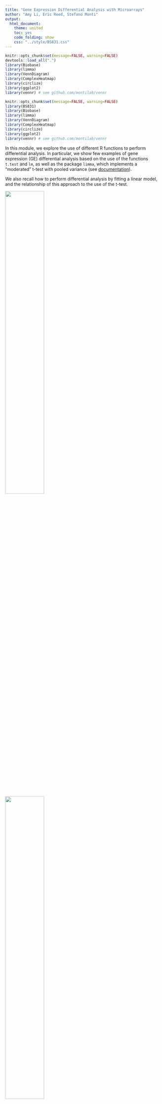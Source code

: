 ```yaml
---
title: "Gene Expression Differential Analysis with Microarrays"
author: "Amy Li, Eric Reed, Stefano Monti"
output:
  html_document:
    theme: united
    toc: yes
    code_folding: show
    css: "../style/BS831.css" 
---
```


```r
knitr::opts_chunk$set(message=FALSE, warning=FALSE)
devtools::load_all(".")
library(Biobase) 
library(limma)
library(VennDiagram)
library(ComplexHeatmap)
library(circlize)
library(ggplot2)
library(vennr) # see github.com/montilab/vennr
```

```r
knitr::opts_chunk$set(message=FALSE, warning=FALSE)
library(BS831)
library(Biobase) 
library(limma)
library(VennDiagram)
library(ComplexHeatmap)
library(circlize)
library(ggplot2)
library(vennr) # see github.com/montilab/vennr
```

In this module, we explore the use of different R functions to perform differential analysis.
In particular, we show few examples of gene expression (GE) differential analysis based on the use of the functions `t.test` and `lm`, as well as the package `limma`, which implements a "moderated" t-test with pooled variance (see <a
href="http://bioconductor.case.edu/bioconductor/2.10/bioc/vignettes/limma/inst/doc/usersguide.pdf">documentation</a>).

We also recall how to perform differential analysis by fitting a
linear model, and the relationship of this approach to the use of the t-test.

<img src="../figs/diffanal.ttest.png" width="50%" height="50%" />
<img src="../figs/diffanal.lm.png" width="50%" height="50%" />

## Differential expression analysis using `t.test`

We start by uploading a Breast Cancer dataset already restricted to only two tumor categories, _basal_ and _nonbasal_, described in [[Richardson et al., PNAS 2006](http://europepmc.org/article/MED/16473279)].

```r
## load the ExpressionSet object
data(renamedBreastDB)
cancerSet <- renamedBreastDB
head(pData(cancerSet))
table(cancerSet$diseaseState)
```

We have extracted the data of interest into the object `cancerSet`. We are now ready to use the `t.test` function. We first show its use applied to a single gene.

```r

## split the data into the two diseaseState groups
group1 <- exprs(cancerSet)[, cancerSet$diseaseState=="nonbasal"]
group2 <- exprs(cancerSet)[, cancerSet$diseaseState=="basal"]
dim(group1)                   # show the size of group1
dim(group2)                   # show the size of group2
table(cancerSet$diseaseState) # show the size concordance with the phenotype annotation

## for ease of use let's define the variable pheno (although this can be error prone)
pheno <- as.factor(cancerSet$diseaseState)

## use gene symbols to index the rows (rather than the entrez IDs)
rownames(group1) <- fData(cancerSet)$hgnc_symbol
rownames(group2) <- fData(cancerSet)$hgnc_symbol

## show few entries of group1 (the fist 5 genes in the first 5 samples)
group1[1:5,1:3]

## let us show the use of t.test on a single gene (the 1st)
T1 <- t.test(x=group1[1,],y=group2[1,],alternative="two.sided")
T1

## the default is to perform t-test w/ unequal variance. Let's try w/ equal variance
T2 <- t.test(x=group1[1,],y=group2[1,],alternative="two.sided",var.equal=TRUE)
T2
```

We then show how to apply it to all the genes in the dataset.

```r
## apply the t.test to each gene and save the output in a data.frame
## note: this is equivalent to (i.e., no more efficient than) a for loop

ttestRes <- data.frame(t(sapply(1:nrow(group1),
     function(i){
          res <- t.test(x = group1[i, ], y = group2[i,], alternative ="two.sided")
          res.list <-  c(t.score=res$statistic,t.pvalue = res$p.value)
          return(res.list)
      })))
## use the gene names to index the rows (for interpretability)
rownames(ttestRes) <- rownames(group1)
```

In the application above, we made use of the
`t.test(x,y,...)` version of the command. However, the use
of the `t.test(formula,...)` version of the command turns
out to be simpler and more elegant, as it does not require to split
the dataset into two groups.

```r
## application to a single gene but using the formula
T3 <- t.test(exprs(cancerSet)[1,] ~ pheno)
print(T3) # same results as before
T3$statistic==T1$statistic

## application to all genes (coerce output into data.frame for easier handling)
ttestRes1 <- as.data.frame(
  t(apply(exprs(cancerSet),1,
          function(y) {
            out <- t.test(y~pheno,var.equal=TRUE)
            c(t.score=out$statistic,t.pvalue=out$p.value)
            })))
## use the gene names to index the rows (for interpretability)
rownames(ttestRes1) <- fData(cancerSet)$hgnc_symbol

## let us add to the output data.frame an extra column reporting the FDR
## .. (i.e., the MHT-corrected p-value)
ttestRes1$t.fdr <- p.adjust(ttestRes1$t.pvalue, method = "BH")

## show few entries
head(ttestRes1)
```

### Heatmap visualization
We now show how to visualize the top markers for each class by means of the `Heatmap` function defined in the `ComplexHeatmap` package.

```r
## let us sort the output by t-score
ttestOrd <- order(ttestRes1[,'t.score.t'],decreasing=TRUE)

## let us visualize the top 50 and bottom 50 genes
hiIdx <- ttestOrd[1:50]
loIdx <- ttestOrd[nrow(ttestRes1):(nrow(ttestRes1)-49)]
datOut <- exprs(cancerSet)[c(hiIdx,loIdx),]
datScaled <- t(scale(t(datOut))) # row scale the matrix for better visualization

ha.t <- HeatmapAnnotation(diseaseState=cancerSet$diseaseState,
                          col=list(diseaseState=c(nonbasal="green",basal="red")))

Heatmap(datScaled,
        name="expression", 
        col=circlize::colorRamp2(c(-3, 0, 3), c("darkblue", "white", "darkred")),
        top_annotation=ha.t, 
        cluster_rows=FALSE,
        cluster_columns=TRUE,
        column_split=2,
        row_title="",
        show_column_names=FALSE,
        show_row_names=FALSE)
```

## Differential expression analysis using `lm`

We now show the use of the function `lm` (for linear model)
to perform the same analysis. As discussed in class, we can regress
the expression of a gene on the phenotype variable (in this case, a
binary variable). Below, we apply it to a single gene first, and show
that the test result is the same as for the `t.test` with equal
variance. We then apply it to all the genes in the dataset.

```r
## application to a single gene
LM1 <- lm(exprs(cancerSet)[1,] ~ pheno)
summary(LM1)

## same p-value as for T2 above
all.equal(T2$p.value,summary(LM1)$coefficients[2,"Pr(>|t|)"])

## application to all genes
ttestRes2 <- as.data.frame(t(apply(exprs(cancerSet),1,
                                   function(y) {
                                       out <- summary(lm(y~pheno))$coefficients
                                       c(t.score=out[2,"t value"],t.pvalue=out[2,"Pr(>|t|)"])
                                   })))
## use the gene names to index the rows (for interpretability)
rownames(ttestRes2) <- fData(cancerSet)$hgnc_symbol

## let us add to the output data.frame an extra column reportding the FDR
## .. (i.e., the MHT-corrected p-value)
ttestRes2$t.fdr <- p.adjust(ttestRes2$t.pvalue, method = "BH")

## the scores are the same (modulo the sign, which is arbitrary)
plot(ttestRes1$t.score.t,ttestRes2$t.score,pch=20,xlab="t.test scores",ylab="lm scores")
all.equal(-ttestRes1$t.score.t,ttestRes2$t.score)
```

## Differential expression analysis using the `limma` package

With this package, we are performing differential analysis taking the
"linear regression" approach (i.e., by regressing each gene's
expression on the phenotype variable (and possibly, on other
covariates). The main difference is in the estimation of the variance,
which is here 'pooled' across multiple genes with similar expression
profiles. This pooling is particularly useful with small sample size
datasets, where the variance estimates of individual genes can be
extremely noisy, and pooling multiple genes allows for "borrowing" of
information.

Fitting a `limma` model includes the following steps:

1. Definition of the "design matrix"

2. Definition of the "contrast." 

3. Fitting of the linear model.

4. Fitting of the contrast.

5. Bayesian "moderation" of the genes' standard errors towards a common value.

6. Extract the relevant differential analysis information (fold-change, p-value, etc.)

Depending on the design matrix definition, steps 2 and 4 might or might not be needed. In particular, if the result of interest is  captured by a single model parameter, than the definition and fitting of the contrast can be skipped.

To be more specific, a standard linear model for the differential analysis with respect to a gene can be specified in one of two ways. 

(@standard_eq)
$$Y_{gene} = \beta_0 + \beta_1 X_{pheno}$$

where $X$ takes the values $0$ and $1$, depending on whether the sample belongs to class 0 or 1. Or,

(@contrast_eq)
$$Y_{gene} = \beta_0X_{0}+ \beta_1X_1$$

where $X_0,X_1 = 1,0$ for samples in class 0, and $X_0,X_1=0,1$ for samples in class 1. 

It should be noted that in Equation (@standard_eq), the parameter $\beta_1$ captures the relevant differential expression, while in Equation (@contrast_eq), the difference $\beta_0-\beta_1$ captures the differential value of interest. Thus, in the first model specification we do not need to define a contrast, while in the second we do. 

In the following code chunk, we use the model of Equation (@standard_eq), hence we don't need to fit a contrast and we need to extract the parameter $\beta_1$ (basal) instead.

```r
## 1. Definition of the "design matrix"
design1 <- model.matrix(~factor(pheno)) 
colnames(design1)
## simplify names
colnames(design1) <- c("intercept", "basal")
print(unique(design1)) # show the 'coding' for the two classes
## 3. Fitting the model
fit1 <- lmFit(cancerSet, design1)
## 5. Bayesian "moderation"
fit1 <- eBayes(fit1)
head(fit1$coefficients)

## 6. extract the relevant differential analysis information, sorted by p-value
limmaRes1 <- topTable(fit1, coef="basal",adjust.method = "BH", n = Inf, sort.by = "P")
```

In the following code chunk, we use the model of Equation (@contrast_eq), hence we need to define and fit the contrast.
```r
## 1. Definition of the "design matrix"
design2 <- model.matrix(~0 + factor(pheno)) 
colnames(design2)
## simplify names
colnames(design2) <- c("nonbasal", "basal")
print(unique(design2)) # show the 'coding' for the two classes
## 2. Definition of the "contrast"
contrast.matrix <- makeContrasts(basal-nonbasal, levels = design2)
## 3. Fitting the model
fit2 <- lmFit(cancerSet, design2)
## 4. Fitting the contrast
fit2 <- contrasts.fit(fit2,contrast.matrix)
## 5. Bayesian "moderation"
fit2 <- eBayes(fit2)
head(fit2$coefficients)

## 6. extract the relevant differential analysis information, sorted by p-value
limmaRes2 <- topTable(fit2, adjust.method = "BH", n = Inf, sort.by = "P")
```

As you can see below, the two model specifications yield the same results.
```r
all.equal(limmaRes1$t,limmaRes2$t)
all.equal(limmaRes1$P.Value,limmaRes2$P.Value)
```

## Comparing t-test and limma results

```r
## comparing t-test results to limma results
combinedRes <- data.frame(limmaRes1, ttestRes1[match(limmaRes1$hgnc_symbol, rownames(ttestRes1)),],
                          check.names=FALSE)
ggplot(combinedRes, aes(x=t,y=t.score.t)) +
    geom_point() +
    labs(x="limma t-statistic",y="t.test t-statistic")

ggplot(combinedRes, aes(x=P.Value,y=t.pvalue)) +
    geom_point() +
    labs(x="limma p-value",y="t.test p-value")

ggplot(combinedRes, aes(x=adj.P.Val,y=t.fdr)) +
    geom_point() +
    labs(x="limma FDR",y="t.test FDR")
```

As noted above, `limma` performs shrinkage of the variance estimates, by borrowing information across similar genes. Here, we show the effect of that shrinkage.
```r
## limma performs eBayes shrinkage of variance estimates, resulting in moderated t-statistics
empS <- apply(exprs(cancerSet), 1, var)
par(mar=c(5,5,2,2))
n <- length(empS)
plot(1,1,xlim=c(0,14),ylim=c(0,1),type="n",
     xlab="variance estimates",ylab="",yaxt="n")
axis(2,at=c(0.9,0.1),c("shrunken \n variance","sample \n variance"),las=2)
segments(fit2$s2.post, rep(.9, n),empS,rep(.1,n))
```

Finally, we compare the two analyses based on the number of genes found to be significant by the two methods, and we look at the overlap.
```r
print(data.frame("p=0.05"=c(limma=sum(combinedRes$adj.P.Val<=0.05),ttest=sum(combinedRes$t.fdr<=0.05)),
                 "p=0.01"=c(limma=sum(combinedRes$adj.P.Val<=0.01),ttest=sum(combinedRes$t.fdr<=0.01)),
                 check.names=FALSE))

## what is the overlap between t-ttest and limma derived significant genes?
qThresh <- 0.01
top.ttest <- rownames(combinedRes)[combinedRes$t.fdr<=qThresh]
top.limma <- rownames(combinedRes)[combinedRes$adj.P.Val<=qThresh]
topGenes <- list(top.ttest = top.ttest, top.limma = top.limma)

vennr(topGenes)
```

## Modelling with covariates

We here show how to perform differential analysis while controlling for the confounding effects of covariates. To this end, we use a different breast cancer dataset, which reports several phenotypic annotations for each patient [[Loi et al., PNAS 2010](https://www.ncbi.nlm.nih.gov/pubmed/17401012)]. In this analysis, we will look for markers of lymph node (LN) status, `LN_status`, while controlling for age.

```r
data(breast_loi_133p2)

## load the ExpressionSet object
BC <- breast_loi_133p2
pData(BC)[1:5,1:6] # show some data annotation

## select top 5000 genes by MAD
MAD <- apply(exprs(BC),1,mad)
BC5K <- BC[order(MAD,decreasing=TRUE)[1:5000],]
dim(BC5K)

## to reuse the same code below, just assign the new dataset to BC
BC <- BC5K
  
# Reformat LN variable and subset
BC$LN_status <- c("negative","positive")[BC$LN_status+1]
pData(BC) <- pData(BC)[, c("LN_status", "age")]
```

### Model without age covariate
```r
#Next, we'll add age as a covariate

design <- model.matrix(~ 0 + factor(LN_status), data = pData(BC))
colnames(design)
colnames(design) <- c("negative", "positive")
head(design)

contrast.matrix <- makeContrasts(positive-negative, levels = design)
fit <- lmFit(BC, design)
fit <- contrasts.fit(fit,contrast.matrix)
fit <- eBayes(fit)
head(fit$coefficients)

## get full differential expression output table, sorted by p-value
limmaRes <- topTable(fit, adjust.method="BH", n=Inf, sort.by="P")
head(limmaRes)
```

### Model with age covariate
```r
#Next, we'll add age as a covariate

designBC <- model.matrix(~ 0 + factor(LN_status) + age, data = pData(BC))
colnames(designBC)
colnames(designBC) <- c("negative", "positive", "age")
head(designBC)

contrast.matrixBC <- makeContrasts(positive-negative, levels = designBC)
fitBC <- lmFit(BC, designBC)

# Difference in expression between LN_status = positive and LN_status = negative individuals
fitC <- contrasts.fit(fitBC,contrast.matrixBC)
fitC <- eBayes(fitC)
head(fitC$coefficients)
#get full differential expression output table, sorted by p-value
limmaResC <- topTable(fitC, adjust.method = "BH", n = Inf, sort.by = "P")
head(limmaResC)

# Effect of age
fitA <- eBayes(fitBC)
head(fitA$coefficients)
#get full differential expression output table, sorted by p-value
limmaResA <- topTable(fitA, adjust.method = "BH", n = Inf, sort.by = "P", coef = "age")
head(limmaResA)
```

### Model with age:LN_status interaction
```r
## Next, we'll model the interaction between age and LN_status
designI <- model.matrix(~ 0 + factor(LN_status) + age + factor(LN_status):age, data = pData(BC))
colnames(designI)
colnames(designI) <- c("negative", "positive", "age", "positiveIage")
head(designI)

contrast.matrixI<- makeContrasts(positive-negative, levels = designI)
fitI <- lmFit(BC, designI)

## Difference in expression between LN_status = positive and LN_status = negative individuals
fitIC <- contrasts.fit(fitI,contrast.matrixI)
fitIC <- eBayes(fitIC)
head(fitIC$coefficients)
## get full differential expression output table, sorted by p-value
limmaResIC <- topTable(fitIC, adjust.method = "BH", n = Inf, sort.by = "P")
head(limmaResIC)

## Effect of age on LN_status = negative individuals
fitIA <- eBayes(fitI)
head(fitI$coefficients)
#get full differential expression output table, sorted by p-value
limmaResIA <- topTable(fitIA, adjust.method = "BH", n = Inf, sort.by = "P", coef = "age")
head(limmaResIA)

## Difference in effect of Age between LN_status = positive and LN_status = negative participants
limmaResIP <- topTable(fitIA, adjust.method = "BH", n = Inf, sort.by = "P", coef = "positiveIage")
head(limmaResIP)
```

